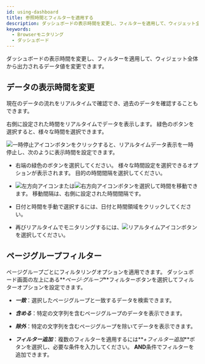 ```yaml
---
id: using-dashboard
title: 参照時間とフィルターを適用する
description: ダッシュボードの表示時間を変更し、フィルターを適用して、ウィジェット全体から出力されるデータ値を変更できます。
keywords:
  - Browserモニタリング
  - ダッシュボード
---
```


ダッシュボードの表示時間を変更し、フィルターを適用して、ウィジェット全体から出力されるデータ値を変更できます。

## データの表示時間を変更

現在のデータの流れをリアルタイムで確認でき、過去のデータを確認することもできます。

<ImgLang img='flexboard-time-set.png' desc='real time' />

右側に設定された時間をリアルタイムでデータを表示します。 緑色のボタンを選択すると、様々な時間を選択できます。

![一時停止アイコン](/img/ico-pause.svg)ボタンをクリックすると、リアルタイムデータ表示を一時停止し、次のように表示時間を設定できます。

<ImgLang img='flexboard-time-set-pause.png' desc='past time' />

- 右端の緑色のボタンを選択してください。 様々な時間設定を選択できるオプションが表示されます。 目的の時間間隔を選択してください。

- ![左方向アイコン](/img/left-arrow.svg)または![右方向アイコン](/img/right-arrow.svg)ボタンを選択して時間を移動できます。 移動間隔は、右側に設定された時間間隔です。

- 日付と時間を手動で選択するには、日付と時間領域をクリックしてください。

- 再びリアルタイムでモニタリングするには、![リアルタイムアイコン](/img/ico-play-time.svg)ボタンを選択してください。

## ページグループフィルター

ページグループごとにフィルタリングオプションを適用できます。 ダッシュボード画面の左上にある**_ページ·グループ_**フィルターボタンを選択してフィルターオプションを設定できます。 

- **_一致_**：選択したページグループと一致するデータを検索できます。

  <ImgLang img='browser-dashboard-filter.png' desc='Page group filter' />

- **_含める_**：特定の文字列を含むページグループのデータを表示できます。

  <ImgLang img='browser-dashboard-filter-include.png' desc='Page group filter' />

- **_除外_**：特定の文字列を含むページグループを除いてデータを表示できます。

  <ImgLang img='browser-dashboard-filter-exclude.png' desc='Page group filter' />

- **_フィルター追加_**：複数のフィルターを適用するには**_+フィルター追加_**ボタンを選択し、必要な条件を入力してください。 **AND**条件でフィルターを追加できます。

  <ImgLang img='browser-dashboard-filter-and.png' desc='Page group filter' />
